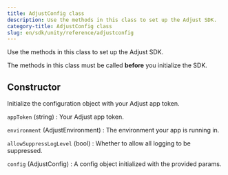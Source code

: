 ```yaml
---
title: AdjustConfig class
description: Use the methods in this class to set up the Adjust SDK.
category-title: AdjustConfig class
slug: en/sdk/unity/reference/adjustconfig
---
```


Use the methods in this class to set up the Adjust SDK.


<Callout type="important">

The methods in this class must be called **before** you initialize the SDK.

</Callout>

<Function>

## Constructor

Initialize the configuration object with your Adjust app token.

<slot slot="signature">


<Constructor />

</slot>

<slot slot="snippet">


<ConfigWithAppToken />

</slot>

<slot slot="parameters">

`appToken` (string)
: Your Adjust app token.

`environment` (AdjustEnvironment)
: The environment your app is running in.

`allowSuppressLogLevel` (bool)
: Whether to allow all logging to be suppressed.

</slot>

<slot slot="returns">

`config` (AdjustConfig)
: A config object initialized with the provided params.

</slot>

</Function>
